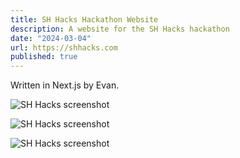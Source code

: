 ```yaml
---
title: SH Hacks Hackathon Website
description: A website for the SH Hacks hackathon
date: "2024-03-04"
url: https://shhacks.com
published: true
---
```


Written in Next.js by Evan.



<img
    src="https://evan.beee.top/img/0c21c5d99c0e278a464b4f2bddb53386-b255e.jpeg"
    alt="SH Hacks screenshot"
/>

<img
    src="https://evan.beee.top/img/d7565cf4c556bb949c3a534605ee973c-3b38e.jpeg"
    alt="SH Hacks screenshot"
/>

<img
    src="https://evan.beee.top/img/40e2427c418e7f8396ddb7e9a698dd73-466d8.jpeg"
    alt="SH Hacks screenshot"
/>